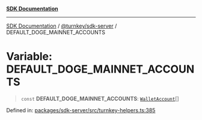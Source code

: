 [**SDK Documentation**](../../../README.mdx)

***

[SDK Documentation](../../../packages.mdx) / [@turnkey/sdk-server](../README.mdx) / DEFAULT\_DOGE\_MAINNET\_ACCOUNTS

# Variable: DEFAULT\_DOGE\_MAINNET\_ACCOUNTS

> `const` **DEFAULT\_DOGE\_MAINNET\_ACCOUNTS**: [`WalletAccount`](../interfaces/WalletAccount.mdx)[]

Defined in: [packages/sdk-server/src/turnkey-helpers.ts:385](https://github.com/tkhq/sdk/blob/e1b1a69bdd608320aaf03cc2dbbf68dc0c52b28d/packages/sdk-server/src/turnkey-helpers.ts#L385)

